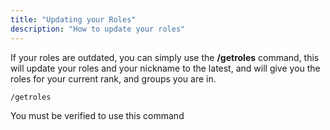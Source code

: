 ```yaml
---
title: "Updating your Roles"
description: "How to update your roles"
---
```


If your roles are outdated, you can simply use the **/getroles** command, this will update your roles and your nickname to the latest, and will give you the roles for your current rank, and groups you are in.

```
/getroles
```

<Warning>
  You must be verified to use this command
</Warning>